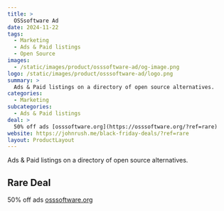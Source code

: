 ```yaml
---
title: >
  OSSsoftware Ad
date: 2024-11-22
tags:
  - Marketing
  - Ads & Paid listings
  - Open Source
images:
  - /static/images/product/osssoftware-ad/og-image.png
logo: /static/images/product/osssoftware-ad/logo.png
summary: >
  Ads & Paid listings on a directory of open source alternatives.
categories:
  - Marketing
subcategories:
  - Ads & Paid listings
deal: >
  50% off ads [osssoftware.org](https://osssoftware.org/?ref=rare)
website: https://johnrush.me/black-friday-deals/?ref=rare
layout: ProductLayout
---
```

Ads & Paid listings on a directory of open source alternatives.

## Rare Deal

50% off ads [osssoftware.org](https://osssoftware.org/?ref=rare)
